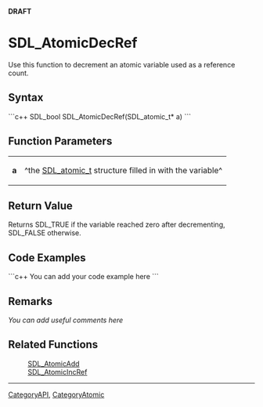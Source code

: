 <!-- pragma section-numbers off -->
<!-- pragma disable-camelcase -->
'''DRAFT'''

= SDL_AtomicDecRef =
Use this function to decrement an atomic variable used as a reference count.


== Syntax ==
```c++
SDL_bool SDL_AtomicDecRef(SDL_atomic_t* a)
```

== Function Parameters ==
{|
|'''a'''
|^the [[SDL_atomic_t]] structure filled in with the variable^
|}

== Return Value ==
Returns SDL_TRUE if the variable reached zero after decrementing, SDL_FALSE otherwise.

== Code Examples ==
```c++
You can add your code example here
```

== Remarks ==
''You can add useful comments here''

== Related Functions ==
:[[SDL_AtomicAdd]]
:[[SDL_AtomicIncRef]]

----
[[CategoryAPI]], [[CategoryAtomic]]
